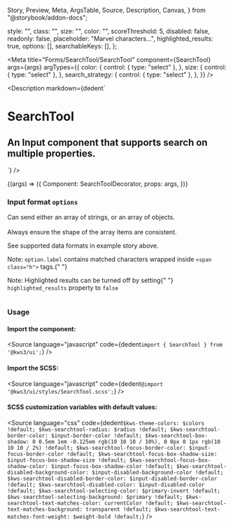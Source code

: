   Story,
  Preview,
  Meta,
  ArgsTable,
  Source,
  Description,
  Canvas,
} from "@storybook/addon-docs";

  style: "",
  class: "",
  size: "",
  color: "",
  scoreThreshold: 5,
  disabled: false,
  readonly: false,
  placeholder: "Marvel characters...",
  highlighted_results: true,
  options: [],
  searchableKeys: [],
};

<Version />

<Meta
  title="Forms/SearchTool/SearchTool"
  component={SearchTool}
  args={args}
  argTypes={{
    color: {
      control: { type: "select" },
    },
    size: {
      control: { type: "select" },
    },
    search_strategy: {
      control: { type: "select" },
    },
  }}
/>

<Description
  markdown={dedent`
# SearchTool
## An Input component that supports search on multiple properties.
`}
/>

<Canvas>
  <Story name="SearchTool" args={args} play={playInteractions}>
    {(args) => ({
      Component: SearchToolDecorator,
      props: args,
    })}
  </Story>
</Canvas>

<ArgsTable story="SearchTool" />
<div class="notification is-primary is-light">
  <div class="columns">
    <div class="column">
      <h3>
        Input format <code>options</code>
      </h3>
      <p>
        Can send either an array of strings, or an array of objects.<br></br>Always
        ensure the shape of the array items are consistent.
      </p>
      <p>See supported data formats in example story above.</p>
      <p>
        Note: <code>option.label</code> contains matched characters wrapped
        inside <code>&lt;span class="h"&gt;</code> tags.{" "}
      </p>
      <p>
        Note: Highlighted results can be turned off by setting{" "}
        <code>highlighted_results</code> property to <code>false</code>
      </p>
    </div>
  </div>
</div>

### Usage

#### Import the component:

<Source
  language="javascript"
  code={dedent`import { SearchTool } from '@kws3/ui';`}
/>

#### Import the SCSS:

<Source
  language="javascript"
  code={dedent`@import '@kws3/ui/styles/SearchTool.scss';`}
/>

#### SCSS customization variables with default values:

<Source
  language="css"
  code={dedent`
      $kws-theme-colors: $colors !default;
      $kws-searchtool-radius: $radius !default;
      $kws-searchtool-border-color: $input-border-color !default;
      $kws-searchtool-box-shadow: 0 0.5em 1em -0.125em rgb(10 10 10 / 10%),
        0 0px 0 1px rgb(10 10 10 / 2%) !default;
      $kws-searchtool-focus-border-color: $input-focus-border-color !default;
      $kws-searchtool-focus-box-shadow-size: $input-focus-box-shadow-size !default;
      $kws-searchtool-focus-box-shadow-color: $input-focus-box-shadow-color !default;
      $kws-searchtool-disabled-background-color: $input-disabled-background-color !default;
      $kws-searchtool-disabled-border-color: $input-disabled-border-color !default;
      $kws-searchtool-disabled-color: $input-disabled-color !default;
      $kws-searchtool-selecting-color: $primary-invert !default;
      $kws-searchtool-selecting-background: $primary !default;
      $kws-searchtool-text-matches-color: currentColor !default;
      $kws-searchtool-text-matches-background: transparent !default;
      $kws-searchtool-text-matches-font-weight: $weight-bold !default;
    `}
/>
